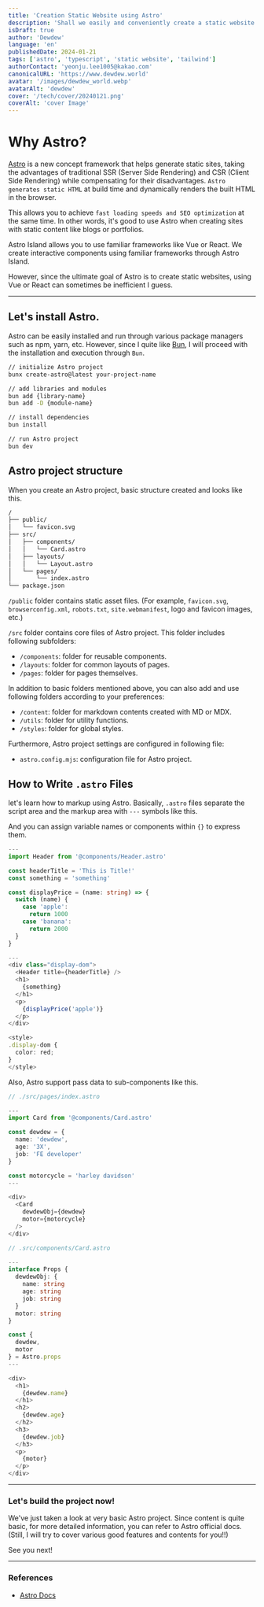 ```yaml
---
title: 'Creation Static Website using Astro'
description: 'Shall we easily and conveniently create a static website using Astro?'
isDraft: true
author: 'Dewdew'
language: 'en'
publishedDate: 2024-01-21
tags: ['astro', 'typescript', 'static website', 'tailwind']
authorContact: 'yeonju.lee1005@kakao.com'
canonicalURL: 'https://www.dewdew.world'
avatar: '/images/dewdew_world.webp'
avatarAlt: 'dewdew'
cover: '/tech/cover/20240121.png'
coverAlt: 'cover Image'
---
```


# Why Astro?

[Astro](https://astro.build/) is a new concept framework that helps generate static sites,
taking the advantages of traditional SSR (Server Side Rendering) and CSR (Client Side Rendering) while compensating for their disadvantages.
`Astro generates static HTML` at build time and dynamically renders the built HTML in the browser.

This allows you to achieve `fast loading speeds and SEO optimization` at the same time.
In other words, it's good to use Astro when creating sites with static content like blogs or portfolios.

Astro Island allows you to use familiar frameworks like Vue or React.
We create interactive components using familiar frameworks through Astro Island.

However, since the ultimate goal of Astro is to create static websites, using Vue or React can sometimes be inefficient I guess.

---

## Let's install Astro.

Astro can be easily installed and run through various package managers such as npm, yarn, etc.
However, since I quite like [Bun](https://bun.sh/), I will proceed with the installation and execution through `Bun`.

```zsh
// initialize Astro project
bunx create-astro@latest your-project-name

// add libraries and modules
bun add {library-name}
bun add -D {module-name}

// install dependencies
bun install

// run Astro project
bun dev
```

## Astro project structure

When you create an Astro project, basic structure created and looks like this.

```zsh
/
├── public/
│   └── favicon.svg
├── src/
│   ├── components/
│   │   └── Card.astro
│   ├── layouts/
│   │   └── Layout.astro
│   └── pages/
│       └── index.astro
└── package.json
```

`/public` folder contains static asset files.
(For example, `favicon.svg`, `browserconfig.xml`, `robots.txt`, `site.webmanifest`, logo and favicon images, etc.)

`/src` folder contains core files of Astro project. This folder includes following subfolders:

- `/components`: folder for reusable components.
- `/layouts`: folder for common layouts of pages.
- `/pages`: folder for pages themselves.

In addition to basic folders mentioned above, you can also add and use following folders according to your preferences:

- `/content`: folder for markdown contents created with MD or MDX.
- `/utils`: folder for utility functions.
- `/styles`: folder for global styles.

Furthermore, Astro project settings are configured in following file:
- `astro.config.mjs`: configuration file for Astro project.


## How to Write `.astro` Files

let's learn how to markup using Astro.
Basically, `.astro` files separate the script area and the markup area with `---` symbols like this.

And you can assign variable names or components within `{}` to express them.

```typescript
---
import Header from '@components/Header.astro'

const headerTitle = 'This is Title!'
const something = 'something'

const displayPrice = (name: string) => {
  switch (name) {
    case 'apple':
      return 1000
    case 'banana':
      return 2000
  }
}

---
<div class="display-dom">
  <Header title={headerTitle} />
  <h1>
    {something}
  </h1>
  <p>
    {displayPrice('apple')}
  </p>
</div>

<style>
.display-dom {
  color: red;
}
</style>

```


Also, Astro support pass data to sub-components like this.

```typescript
// ./src/pages/index.astro

---
import Card from '@components/Card.astro'

const dewdew = {
  name: 'dewdew',
  age: '3X',
  job: 'FE developer'
}

const motorcycle = 'harley davidson'
---

<div>
  <Card
    dewdewObj={dewdew}
    motor={motorcycle}
  />
</div>

```

```typescript
// .src/components/Card.astro

---
interface Props {
  dewdewObj: {
    name: string
    age: string
    job: string
  }
  motor: string
}

const {
  dewdew,
  motor
} = Astro.props
---

<div>
  <h1>
    {dewdew.name}
  </h1>
  <h2>
    {dewdew.age}
  </h2>
  <h3>
    {dewdew.job}
  </h3>
  <p>
    {motor}
  </p>
</div>

```

---

### Let's build the project now!

We've just taken a look at very basic Astro project.
Since content is quite basic, for more detailed information, you can refer to Astro official docs.
(Still, I will try to cover various good features and contents for you!!)

See you next!

---

### References

- [Astro Docs](https://docs.astro.build/)
